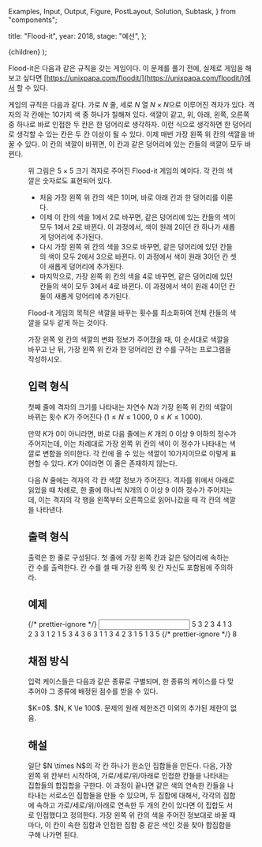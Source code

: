   Examples,
  Input,
  Output,
  Figure,
  PostLayout,
  Solution,
  Subtask,
} from "components";

  title: "Flood-it",
  year: 2018,
  stage: "예선",
};

  <PostLayout meta={meta}>{children}</PostLayout>
);

Flood-it은 다음과 같은 규칙을 갖는 게임이다. 이 문제를 풀기 전에, 실제로 게임을 해보고 싶다면 [https://unixpapa.com/floodit/](https://unixpapa.com/floodit/)에서 할 수 있다.

게임의 규칙은 다음과 같다. 가로 $N$ 줄, 세로 $N$ 열 $N \times N$으로 이루어진 격자가 있다. 격자의 각 칸에는 $10$가지 색 중 하나가 칠해져 있다. 색깔이 같고, 위, 아래, 왼쪽, 오른쪽 중 하나로 바로 인접한 두 칸은 한 덩어리로 생각하자. 이런 식으로 생각하면 한 덩어리로 생각할 수 있는 칸은 두 칸 이상이 될 수 있다. 이제 매번 가장 왼쪽 위 칸의 색깔을 바꿀 수 있다. 이 칸의 색깔이 바뀌면, 이 칸과 같은 덩어리에 있는 칸들의 색깔이 모두 바뀐다.

<Figure src="/2018/online_images/flood-it.png" alt="" />

위 그림은 $5 \times 5$ 크기 격자로 주어진 Flood-it 게임의 예이다. 각 칸의 색깔은 숫자로도 표현되어 있다.

- 처음 가장 왼쪽 위 칸의 색은 $1$이며, 바로 아래 칸과 한 덩어리를 이룬다.
- 이제 이 칸의 색을 $1$에서 $2$로 바꾸면, 같은 덩어리에 있는 칸들의 색이 모두 $1$에서 $2$로 바뀐다. 이 과정에서, 색이 원래 $2$이던 칸 하나가 새롭게 덩어리에 추가된다.
- 다시 가장 왼쪽 위 칸의 색을 $3$으로 바꾸면, 같은 덩어리에 있던 칸들의 색이 모두 $2$에서 $3$으로 바뀐다. 이 과정에서 색이 원래 $3$이던 칸 셋이 새롭게 덩어리에 추가된다.
- 마지막으로, 가장 왼쪽 위 칸의 색을 $4$로 바꾸면, 같은 덩어리에 있던 칸들의 색이 모두 $3$에서 $4$로 바뀐다. 이 과정에서 색이 원래 $4$이던 칸 둘이 새롭게 덩어리에 추가된다.

Flood-it 게임의 목적은 색깔을 바꾸는 횟수를 최소화하여 전체 칸들의 색깔을 모두 같게 하는 것이다.

가장 왼쪽 윗 칸의 색깔의 변화 정보가 주어졌을 때, 이 순서대로 색깔을 바꾸고 난 뒤, 가장 왼쪽 위 칸과 한 덩어리인 칸 수를 구하는 프로그램을 작성하시오.

## 입력 형식

첫째 줄에 격자의 크기를 나타내는 자연수 $N$과 가장 왼쪽 위 칸의 색깔이 바뀌는 횟수 $K$가 주어진다 ($1 \le N \le 1\,000$, $0 \le K \le 1\,000$).

만약 $K$가 $0$이 아니라면, 바로 다음 줄에는 $K$ 개의 $0$ 이상 $9$ 이하의 정수가 주어지는데, 이는 차례대로 가장 왼쪽 위 칸의 색이 이 정수가 나타내는 색깔로 변함을 의미한다. 각 칸에 올 수 있는 색깔이 $10$가지이므로 이렇게 표현할 수 있다. $K$가 $0$이라면 이 줄은 존재하지 않는다.

다음 $N$ 줄에는 격자의 각 칸 색깔 정보가 주어진다. 격자를 위에서 아래로 읽었을 때 차례로, 한 줄에 하나씩 $N$개의 $0$ 이상 $9$ 이하 정수가 주어지는데, 이는 격자의 각 행을 왼쪽부터 오른쪽으로 읽어나갔을 때 각 칸의 색깔을 나타낸다.

## 출력 형식

출력은 한 줄로 구성된다. 첫 줄에 가장 왼쪽 칸과 같은 덩어리에 속하는 칸 수를 출력한다. 칸 수를 셀 때 가장 왼쪽 윗 칸 자신도 포함됨에 주의하라.

## 예제

<Examples>
  {/* prettier-ignore */}
  <Input>
    5 3
    2 3 4
    1 3 2 3 3
    1 2 1 5 3
    4 3 6 3 1
    1 3 4 2 3
    1 5 1 3 5 
  </Input>
  {/* prettier-ignore */}
  <Output>
    8
  </Output>
</Examples>

## 채점 방식

입력 케이스들은 다음과 같은 종류로 구별되며, 한 종류의 케이스를 다 맞추어야 그 종류에 배정된 점수를 받을 수 있다.

<Subtask index={1} score={15}>
  $K=0$.
</Subtask>
<Subtask index={2} score={35}>
  $N, K \le 100$.
</Subtask>
<Subtask index={3} score={50}>
  문제의 원래 제한조건 이외의 추가된 제한이 없음.
</Subtask>

## 해설

<Solution>
  일단 $N \times N$의 각 칸 하나가 원소인 집합들을 만든다. 다음, 가장 왼쪽 위
  칸부터 시작하여, 가로/세로/위/아래로 인접한 칸들을 나타내는 집합들의 합집합을
  구한다. 이 과정이 끝나면 같은 색의 연속한 칸들을 나타내는 서로소인 집합들을
  만들 수 있으며, 두 집합에 대해서, 각각의 집합에 속하고 가로/세로/위/아래로
  연속한 두 개의 칸이 있다면 이 집합도 서로 인접했다고 정의한다. 가장 왼쪽 위
  칸의 색을 주어진 정보대로 바꿀 때마다, 이 칸이 속한 집합과 인접한 집합 중 같은
  색인 것을 찾아 합집합을 구해 나가면 된다.
</Solution>

